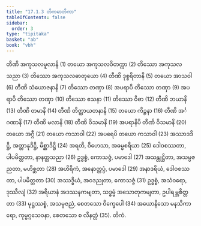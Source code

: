 ```yaml
---
title: "17.1.3 တိကမာတိကာ"
tableOfContents: false
sidebar:
  order: 3
type: "tipitaka"
basket: "ab"
book: "vbh"
---
```



<DynamicBreadcrumb />

<Division number="834" book="vbh" e="ch" v="30" p="360">

<Paragraph number="2612" book="vbh">
တီဏိ အကုသလမူလာနိ (1) တယော အကုသလဝိတက္ကာ (2) တိဿော အကုသလသညာ (3) တိဿော အကုသလဓာတုယော (4) တီဏိ ဒုစ္စရိတာနိ (5) တယော အာသဝါ (6) တီဏိ သံယောဇနာနိ (7) တိဿော တဏှာ (8) အပရာပိ တိဿော တဏှာ (9) အပရာပိ တိဿော တဏှာ (10) တိဿော ဧသနာ (11) တိဿော ဝိဓာ (12) တီဏိ ဘယာနိ (13) တီဏိ တမာနိ (14) တီဏိ တိတ္ထာယတနာနိ (15) တယော ကိဉ္စနာ (16) တီဏိ အင်္ဂဏာနိ (17) တီဏိ မလာနိ (18) တီဏိ ဝိသမာနိ (19) အပရာနိပိ တီဏိ ဝိသမာနိ (20) တယော အဂ္ဂီ (21) တယော ကသာဝါ (22) အပရေပိ တယော ကသာဝါ (23) အဿာဒဒိဋ္ဌိ, အတ္တာနုဒိဋ္ဌိ, မိစ္ဆာဒိဋ္ဌိ (24) အရတိ, ဝိဟေသာ, အဓမ္မစရိယာ (25) ဒေါဝစဿတာ, ပါပမိတ္တတာ, နာနတ္တသညာ (26) ဥဒ္ဓစ္စံ, ကောသဇ္ဇံ, ပမာဒေါ (27) အသန္တုဋ္ဌိတာ, အသမ္ပဇညတာ, မဟိစ္ဆတာ (28) အဟိရိကံ, အနောတ္တပ္ပံ, ပမာဒေါ (29) အနာဒရိယံ, ဒေါဝစဿတာ, ပါပမိတ္တတာ (30) အဿဒ္ဓိယံ, အဝဒညုတာ, ကောသဇ္ဇံ (31) ဥဒ္ဓစ္စံ, အသံဝရော, ဒုဿီလျံ (32) အရိယာနံ အဒဿနကမျတာ, သဒ္ဓမ္မံ အသောတုကမျတာ, ဥပါရမ္ဘစိတ္တတာ (33) မုဋ္ဌဿစ္စံ, အသမ္ပဇညံ, စေတသော ဝိက္ခေပေါ (34) အယောနိသော မနသိကာရော, ကုမ္မဂ္ဂသေဝနာ, စေတသော စ လီနတ္တံ (35).

</Paragraph>
</Division>

<Paragraph number="2613" type="center" book="vbh">
တိကံ.
</Paragraph>